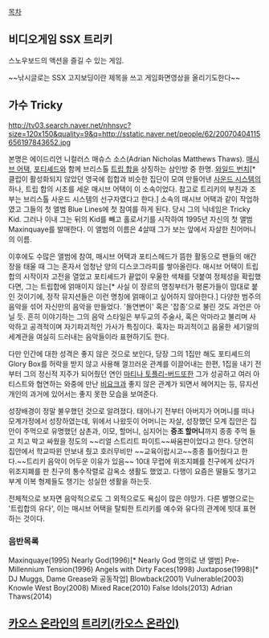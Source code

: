 [[목차]]

== 비디오게임 SSX 트리키 ==
스노우보드의 액션을 즐길 수 있는 게임.

~~낚시글로는 SSX 고지보딩이란 제목을 쓰고 게임화면영상을 올리기도한다~~

== 가수 Tricky ==
http://tv03.search.naver.net/nhnsvc?size=120x150&quality=9&q=http://sstatic.naver.net/people/62/20070404115656197843652.jpg

본명은 에이드리언 니컬러스 매슈스 소스(Adrian Nicholas Matthews Thaws). [[매시브 어택]], [[포티셰드]]와 함께 브리스톨 [[트립 합]]을 상징하는 삼인방 중 한명.
[[와일드 번치]][* 클럽이 활성화되지 않았던 영국에 힙합과 비슷한 집단이 모여 만들어낸 [[사운드 시스템]]의 하나, 트립 합의 시초를 세운 매시브 어택이 이 소속이었다. 참고로 트리키의 부친과 조부는 브리스톨 사운드 시스템의 선구자였다고 한다.] 소속의 매시브 어택과 같이 작업하였고 그들의 첫 앨범 Blue Lines에 첫 참여를 하게 된다. 당시 그의 닉네임은 Tricky Kid. 그러나 이내 그는 뒤의 Kid를 빼고 홀로서기를 시작하여 1995년 자신의 첫 앨범 Maxinquaye를 발매한다. 이 앨범의 이름은 4살때 그가 보는 앞에서 자살한 친어머니의 이름.

이후에도 수많은 앨범에 참여, 매시브 어택과 포티스헤드가 뜸한 활동으로 팬들의 애간장을 태울 때 그는 혼자서 엄청난 양의 디스코그라피를 쌓아올린다. 매시브 어택이 트립합의 시작이자 고전을 열었고 포티셰드가 끝없이 우울한 색채를 덧붙여 정체성을 확립했다면, 그는 트립합에 얽매이지 않는[* 사실 이 장르의 명칭부터가 평론가들이 맘대로 붙인 것이기에, 정작 뮤지션들은 이런 명칭에 얽매이고 싶어하지 않아한다.] 다양한 범주의 음악을 섞어 자신만의 음악을 만들었다. '돌연변이' 혹은 '잡종'으로 불린 것도 과언은 아닐 듯. 흔히 이야기하는 그의 음악 스타일은 부두교의 주술사, 혹은 악마라고 불리며 사악하고 공격적이며 자기파괴적인 가사가 특징이다. 혹자는 파괴적이고 음울한 세기말의 세계관을 여실히 드러내는 음악들이라 표현하기도 한다.

다만 인간에 대한 성격은 좋지 않은 것으로 보인다, 당장 그의 1집만 해도 포티셰드의 Glory Box를 허락을 받지 않고 사용해 껄끄러운 관계를 이끌어내는 한편, 1집을 내기 전부터 그의 정신적 지주가 되어줬던 연인 [[마티나 토플리-버드]]또한 그가 성공하고 여러 아티스트와 협연하는 와중에 만난 [[비요크]]과 좋지 않은 관계가 되면서 헤어지는 등, 뮤지션 개인의 과거에 있어서는 좋지 못한 모습을 보여준다. 

성장배경이 정말 불우했던 것으로 알려졌다. 태어나기 전부터 아버지가 어머니를 떠나 모계가정에서 성장하였는데, 위에서 나왔듯이 어머니는 자살, 성장했던 모계 집안은 집안이 주먹으로 유명했던 삼촌과, 이모, 할머니, 심지어는 '''증조 할머니'''까지 종종 주먹 들고 치고 박고 싸웠을 정도의 ~~리얼 스트리트 파이트~~싸움판이었다고 한다. 당연히 집안에서 학교따윈 안보내 줬고 호러무비만 ~~교육이랍시고~~종종 틀어줬다고 한다.~~트리키 음악이 어두운 이유가 있음~~ 10대 무렵에 위조지폐를 친구에게 샀다가 위조지폐를 판 친구의 통수작렬로 감옥소 생활도 했었고. 다행이 요즘은 딸들도 챙기고 부계 이복 형제들도 챙기는 성실한 생활을 하는듯.

전체적으로 보자면 음악적으로도 그 외적으로도 욕심이 많은 야망가. 다른 별명으로는 '트립합의 유다', 이는 매시브 어택을 탈퇴한 트리키를 예수와 유다의 관계에 빗대 표현하는 것이다.
=== 음반목록 ===
Maxinquaye(1995)
Nearly God(1996)[* Nearly God 명의로 낸 앨범]
Pre-Millennium Tension(1996)
Angels with Dirty Faces(1998)
Juxtapose(1998)[* DJ Muggs, Dame Grease와 공동작업]
Blowback(2001)
Vulnerable(2003)
Knowle West Boy(2008)
Mixed Race(2010)
False Idols(2013)
Adrian Thaws(2014)

== [[카오스 온라인]]의 [[트리키(카오스 온라인)]] ==
